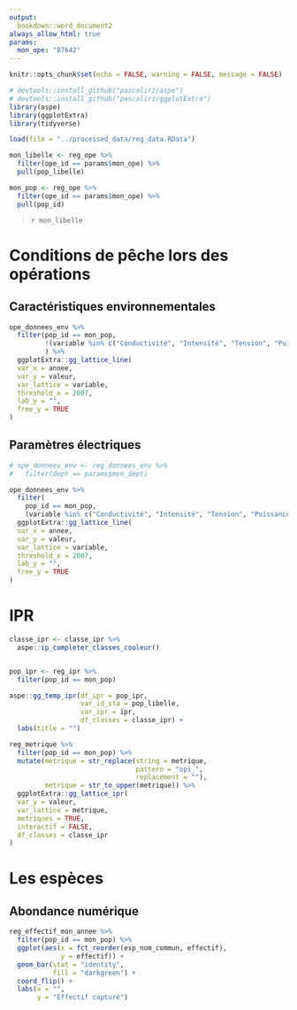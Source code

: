 ```yaml
---
output:
  bookdown::word_document2
always_allow_html: true
params:
  mon_ope: "87642"
---
```


```r
knitr::opts_chunk$set(echo = FALSE, warning = FALSE, message = FALSE)
```




```r
# devtools::install_github("pascalirz/aspe")
# devtools::install_github("pascalirz/ggplotExtra")
library(aspe)
library(ggplotExtra)
library(tidyverse)

load(file = "../processed_data/reg_data.RData")
```

```r
mon_libelle <- reg_ope %>% 
  filter(ope_id == params$mon_ope) %>% 
  pull(pop_libelle)

mon_pop <- reg_ope %>% 
  filter(ope_id == params$mon_ope) %>% 
  pull(pop_id)
```

>`r mon_libelle`


# Conditions de pêche lors des opérations

## Caractéristiques environnementales

```r
ope_donnees_env %>% 
  filter(pop_id == mon_pop,
         !(variable %in% c("Conductivité", "Intensité", "Tension", "Puissance"))
         ) %>% 
  ggplotExtra::gg_lattice_line(
  var_x = annee,
  var_y = valeur,
  var_lattice = variable,
  threshold_x = 2007,
  lab_y = "",
  free_y = TRUE
)
```

## Paramètres électriques


```r
# ope_donnees_env <- reg_donnees_env %>% 
#   filter(dept == params$mon_dept) 

ope_donnees_env %>% 
  filter(
    pop_id == mon_pop,
    (variable %in% c("Conductivité", "Intensité", "Tension", "Puissance"))) %>% 
  ggplotExtra::gg_lattice_line(
  var_x = annee,
  var_y = valeur,
  var_lattice = variable,
  threshold_x = 2007,
  lab_y = "",
  free_y = TRUE
)
```

# IPR

```r
classe_ipr <- classe_ipr %>%
  aspe::ip_completer_classes_couleur()


pop_ipr <- reg_ipr %>%
  filter(pop_id == mon_pop)

aspe::gg_temp_ipr(df_ipr = pop_ipr,
                  var_id_sta = pop_libelle,
                  var_ipr = ipr,
                  df_classes = classe_ipr) +
  labs(title = "")
```

```r
reg_metrique %>% 
  filter(pop_id == mon_pop) %>% 
  mutate(metrique = str_replace(string = metrique,
                                pattern = "opi_",
                                replacement = ""),
         metrique = str_to_upper(metrique)) %>% 
  ggplotExtra::gg_lattice_ipr(
  var_y = valeur,
  var_lattice = metrique,
  metriques = TRUE,
  interactif = FALSE,
  df_classes = classe_ipr
)
```

# Les espèces

## Abondance numérique

```r
reg_effectif_mon_annee %>%
  filter(pop_id == mon_pop) %>% 
  ggplot(aes(x = fct_reorder(esp_nom_commun, effectif),
             y = effectif)) +
  geom_bar(stat = "identity",
           fill = "darkgreen") +
  coord_flip() +
  labs(x = "",
       y = "Effectif capturé")
```
